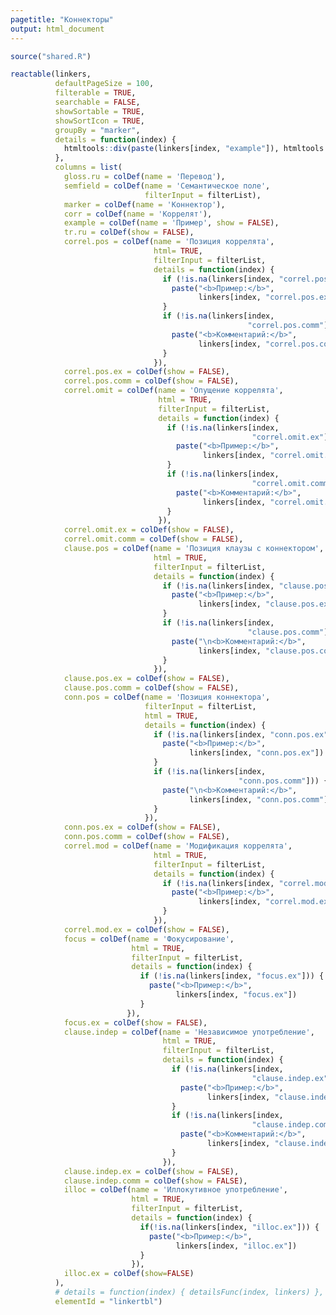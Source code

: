```yaml
---
pagetitle: "Коннекторы"
output: html_document
---
```


<style type="text/css">
.main-container {
  max-width: 100% !important;
  margin: auto;
}
</style>


```r
source("shared.R")
```

```r
reactable(linkers,
          defaultPageSize = 100,
          filterable = TRUE,
          searchable = FALSE, 
          showSortable = TRUE, 
          showSortIcon = TRUE,
          groupBy = "marker",
          details = function(index) {
            htmltools::div(paste(linkers[index, "example"]), htmltools::br(), paste(linkers[index, "tr.ru"]))
          },
          columns = list(
            gloss.ru = colDef(name = 'Перевод'),
            semfield = colDef(name = 'Семантическое поле',
                              filterInput = filterList),
            marker = colDef(name = 'Коннектор'),
            corr = colDef(name = 'Коррелят'),
            example = colDef(name = 'Пример', show = FALSE),
            tr.ru = colDef(show = FALSE),
            correl.pos = colDef(name = 'Позиция коррелята',
                                html= TRUE,
                                filterInput = filterList,
                                details = function(index) {
                                  if (!is.na(linkers[index, "correl.pos.ex"])) {
                                    paste("<b>Пример:</b>",
                                          linkers[index, "correl.pos.ex"])
                                  }
                                  if (!is.na(linkers[index,
                                                     "correl.pos.comm"])) {
                                    paste("<b>Комментарий:</b>",
                                          linkers[index, "correl.pos.comm"])
                                  }
                                }),
            correl.pos.ex = colDef(show = FALSE),
            correl.pos.comm = colDef(show = FALSE),
            correl.omit = colDef(name = 'Опущение коррелята',
                                 html = TRUE,
                                 filterInput = filterList,
                                 details = function(index) {
                                   if (!is.na(linkers[index,
                                                      "correl.omit.ex"])) {
                                     paste("<b>Пример:</b>",
                                           linkers[index, "correl.omit.ex"])
                                   }
                                   if (!is.na(linkers[index,
                                                      "correl.omit.comm"])) {
                                     paste("<b>Комментарий:</b>",
                                           linkers[index, "correl.omit.comm"])
                                   }
                                 }),
            correl.omit.ex = colDef(show = FALSE),
            correl.omit.comm = colDef(show = FALSE),
            clause.pos = colDef(name = 'Позиция клаузы с коннектором',
                                html = TRUE,
                                filterInput = filterList,
                                details = function(index) {
                                  if (!is.na(linkers[index, "clause.pos.ex"])) {
                                    paste("<b>Пример:</b>",
                                          linkers[index, "clause.pos.ex"])
                                  }
                                  if (!is.na(linkers[index,
                                                     "clause.pos.comm"])) {
                                    paste("\n<b>Комментарий:</b>",
                                          linkers[index, "clause.pos.comm"])
                                  }
                                }),
            clause.pos.ex = colDef(show = FALSE),
            clause.pos.comm = colDef(show = FALSE),
            conn.pos = colDef(name = 'Позиция коннектора',
                              filterInput = filterList,
                              html = TRUE,
                              details = function(index) {
                                if (!is.na(linkers[index, "conn.pos.ex"])) {
                                  paste("<b>Пример:</b>",
                                        linkers[index, "conn.pos.ex"])
                                }
                                if (!is.na(linkers[index,
                                                   "conn.pos.comm"])) {
                                  paste("\n<b>Комментарий:</b>",
                                        linkers[index, "conn.pos.comm"])
                                }
                              }),
            conn.pos.ex = colDef(show = FALSE),
            conn.pos.comm = colDef(show = FALSE),
            correl.mod = colDef(name = 'Модификация коррелята',
                                html = TRUE,
                                filterInput = filterList,
                                details = function(index) {
                                  if (!is.na(linkers[index, "correl.mod.ex"])) {
                                    paste("<b>Пример:</b>",
                                          linkers[index, "correl.mod.ex"])
                                  }
                                }),
            correl.mod.ex = colDef(show = FALSE),
            focus = colDef(name = 'Фокусирование',
                           html = TRUE,
                           filterInput = filterList,
                           details = function(index) {
                             if (!is.na(linkers[index, "focus.ex"])) {
                               paste("<b>Пример:</b>",
                                     linkers[index, "focus.ex"])
                             }
                          }),
            focus.ex = colDef(show = FALSE),
            clause.indep = colDef(name = 'Независимое употребление',
                                  html = TRUE,
                                  filterInput = filterList,
                                  details = function(index) {
                                    if (!is.na(linkers[index,
                                                      "clause.indep.ex"])) {
                                      paste("<b>Пример:</b>",
                                            linkers[index, "clause.indep.ex"])
                                    }
                                    if (!is.na(linkers[index,
                                                      "clause.indep.comm"])) {
                                      paste("<b>Комментарий:</b>",
                                            linkers[index, "clause.indep.comm"])
                                    }
                                  }),
            clause.indep.ex = colDef(show = FALSE),
            clause.indep.comm = colDef(show = FALSE),
            illoc = colDef(name = 'Иллокутивное употребление',
                           html = TRUE,
                           filterInput = filterList,
                           details = function(index) {
                             if(!is.na(linkers[index, "illoc.ex"])) {
                               paste("<b>Пример:</b>",
                                     linkers[index, "illoc.ex"])
                             }
                           }),
            illoc.ex = colDef(show=FALSE)
          ),
          # details = function(index) { detailsFunc(index, linkers) },
          elementId = "linkertbl")
```